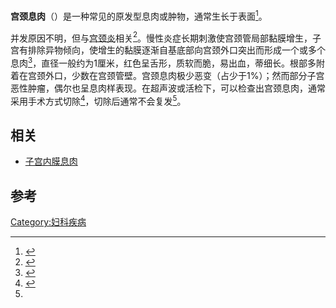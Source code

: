 {{Infobox disease
 | Name           = 宫颈息肉
 | Image          = Cervical polyp.jpg
 | Caption        = 超声波下可以检查出宫颈息肉
 | DiseasesDB     = 2314
 | ICD10          = {{ICD10|N|84|1|n|80}}
 | ICD9           = {{ICD9|219}}
 | ICDO           = 
 | OMIM           = 
 | MedlinePlus    = 001494
 | eMedicineSubj  = 
 | eMedicineTopic = 
 | MeshID         = 
}}
'''宫颈息肉'''（{{lang-en|cervical polyp}}）是一种常见的原发型息肉或肿物，通常生长于{{le|子宫颈管|Canal of the cervix}}表面<ref name="PAP">{{cite book
  | last =Boon
  | first =Mathilde E.
  |author2=Albert J. H. Suurmeijer
  | title =The Pap Smear
  | publisher =Taylor & Francis
  | date =1996
  | pages =87
  | url =http://books.google.com/?id=umcl4R3sp2AC&pg=PA87
  | isbn =3-7186-5857-7 }}</ref>。

并发原因不明，但与[[宫颈炎|宫颈炎]]相关<ref>{{cite web
 |title       = Cervical Polyps
 |publisher   = Doncaster and Bassetlaw Hospitals ([[National_Health_Service|NHS]])
 |url         = http://www.dbh.nhs.uk/Library/Patient_Information_Leaflets/WPR22220-Cervical%20Polyps.pdf
 |format      = [[PDF|PDF]]
 |accessdate  = 2007-10-21
 |deadurl     = yes
 |archiveurl  = https://web.archive.org/web/20070207191644/http://www.dbh.nhs.uk/Library/Patient_Information_Leaflets/WPR22220-Cervical%20Polyps.pdf
 |archivedate = 2007-02-07
}}</ref>。慢性炎症长期刺激使宫颈管局部黏膜增生，子宫有排除异物倾向，使增生的黏膜逐渐自基底部向宫颈外口突出而形成一个或多个息肉<ref name="Medline">{{cite web
  | last =Smith
  | first =Melanie N.
  | title =Cervical polyps
  | publisher =[[MEDLINE|MEDLINE]]
  | date =2006-05-10
  | url =http://www.nlm.nih.gov/medlineplus/ency/article/001494.htm
  | accessdate =2007-11-05
  | archive-date =2012-07-10
  | archive-url =https://www.webcitation.org/693tEJ6eP?url=http://www.nlm.nih.gov/medlineplus/ency/article/001494.htm
  | dead-url =no
  }}</ref>，直径一般约为1厘米，红色呈舌形，质软而脆，易出血，蒂细长。根部多附着在宫颈外口，少数在宫颈管壁。宫颈息肉极少恶变（占少于1%）；然而部分子宫恶性肿瘤，偶尔也呈息肉样表现。在超声波或活检下，可以检查出宫颈息肉，通常采用手术方式切除<ref>{{cite web   | last =Moore   | first =Anne   | title =How Should I Treat Postcoital Bleeding in a Premenopausal Patient?   | publisher =Medscape.com   | date =2001-09-20   | url =http://www.medscape.com/viewarticle/412468   | accessdate =2007-10-21   | archive-date =2012-10-26   | archive-url =https://www.webcitation.org/6BhJ5IOpK?url=https://login.medscape.com/login/sso/getlogin?urlCache=aHR0cDovL3d3dy5tZWRzY2FwZS5jb20vdmlld2FydGljbGUvNDEyNDY4   | dead-url =no   }}</ref>，切除后通常不会复发<ref name="Medline" />。

==相关==
*[[子宫内膜息肉|子宫内膜息肉]]

==参考==
{{Reflist}}
{{女性盆腔和生殖器疾病}}

[[Category:妇科疾病|Category:妇科疾病]]